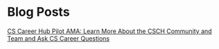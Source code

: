 
<HeadComponent title="Blog" />
<Layout>
<div className={styles.blogContainer}>
  <div className={styles.blogText}>

# Blog Posts

[CS Career Hub Pilot AMA: Learn More About the CSCH Community and Team and Ask CS Career Questions](/blog/csch-pilot-ama)

  </div>
</div>
</Layout>
